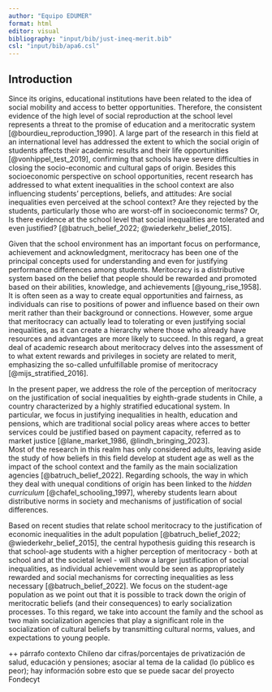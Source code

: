 ```yaml
---
author: "Equipo EDUMER"
format: html
editor: visual
bibliography: "input/bib/just-ineq-merit.bib"
csl: "input/bib/apa6.csl"
---
```


## Introduction

Since its origins,  educational institutions have been related to the idea of social mobility and access to better opportunities. Therefore, the consistent evidence of the high level of social reproduction at the school level represents a threat to the promise of education and a meritocratic system [@bourdieu_reproduction_1990]. A large part of the research in this field at an international level has addressed the extent to which the social origin of students affects their academic results and their life opportunities [@vonhippel_test_2019], confirming that schools have severe difficulties in closing the socio-economic and cultural gaps of origin. Besides this socioeconomic perspective on school opportunities, recent research has addressed to what extent inequalities in the school context are also influencing students' perceptions, beliefs, and attitudes: Are social inequalities even perceived at the school context? Are they rejected by the students, particularly those who are worst-off in socioeconomic terms? Or, Is there evidence at the school level that social inequalities are tolerated and even justified? [@batruch_belief_2022; @wiederkehr_belief_2015].

Given that the school environment has an important focus on performance, achievement and acknowledgment, meritocracy has been one of the principal concepts used for understanding and even for justifying performance differences among students. Meritocracy is a distributive system based on the belief that people should be rewarded and promoted based on their abilities, knowledge, and achievements [@young_rise_1958]. It is often seen as a way to create equal opportunities and fairness, as individuals can rise to positions of power and influence based on their own merit rather than their background or connections. However, some argue that meritocracy can actually lead to tolerating or even justifying social inequalities, as it can create a hierarchy where those who already have resources and advantages are more likely to succeed. In this regard, a great deal of academic research about meritocracy delves into the assessment of to what extent rewards and privileges in society are related to merit, emphasizing the so-called unfulfillable promise of meritocracy [@mijs_stratified_2016]. 

In the present paper, we address the role of the perception of meritocracy on the justification of social inequalities by eighth-grade students in Chile, a country characterized by a highly stratified educational system. In particular, we focus in justifying inequalities in health, education and pensions, which are traditional social policy areas where acces to better services could be justified based on payment capacity, referred as to market justice [@lane_market_1986, @lindh_bringing_2023].  
Most of the research in this realm has only considered adults, leaving aside the study of how beliefs in this field develop at student age as well as the impact of the school context and the family as the main socialization agencies [@batruch_belief_2022]. Regarding schools, the way in which they deal with unequal conditions of origin has been linked to the *hidden curriculum* [@chafel_schooling_1997], whereby students learn about distributive norms in society and mechanisms of justification of social differences. 

Based on recent studies that relate school meritocracy to the justification of economic inequalities in the adult population [@batruch_belief_2022; @wiederkehr_belief_2015], the central hypothesis guiding this research is that school-age students with a higher perception of meritocracy - both at school and at the societal level - will show a larger justification of social inequalities, as individual achievement would be seen as appropriately rewarded and social mechanisms for correcting inequalities as less necessary [@batruch_belief_2022]. We focus on the student-age population as we point out that it is possible to track down the origin of meritocratic beliefs (and their consequences) to early socialization processes. To this regard, we take into account the family and the school as two main socialization agencies that play a significant role in the socialization of cultural beliefs by transmitting cultural norms, values, and expectations to young people.


++ párrafo contexto Chileno dar cifras/porcentajes de privatización de salud, educación y pensiones; asociar al tema de la calidad (lo público es peor); hay información sobre esto que se puede sacar del proyecto Fondecyt


